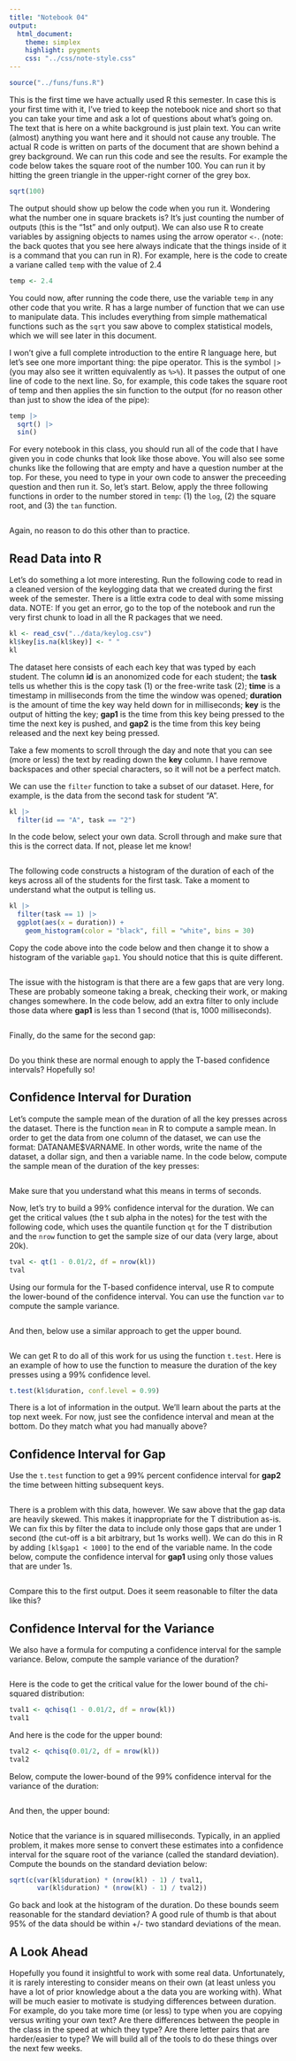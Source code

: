 ```yaml
---
title: "Notebook 04"
output:
  html_document:
    theme: simplex
    highlight: pygments
    css: "../css/note-style.css"
---
```


```r
source("../funs/funs.R")
```

This is the first time we have actually used R this semester. In
case this is your first time with it, I've tried to keep the 
notebook nice and short so that you can take your time and ask
a lot of questions about what's going on. The text that is here
on a white background is just plain text. You can write (almost)
anything you want here and it should not cause any trouble. The
actual R code is written on parts of the document that are shown
behind a grey background. We can run this code and see the
results. For example the code below takes the square root of the
number 100. You can run it by hitting the green triangle in the
upper-right corner of the grey box.

```r
sqrt(100)
```

The output should show up below the code when you run it.
Wondering what the number one in square brackets is? It's just 
counting the number of outputs (this is the "1st" and only
output). We can also use R to create variables by assigning 
objects to names using the arrow operator `<-`. (note: the back
quotes that you see here always indicate that the things inside
of it is a command that you can run in R). For example, here
is the code to create a variane called `temp` with the value of
2.4

```r
temp <- 2.4
```

You could now, after running the code there, use the variable
`temp` in any other code that you write. R has a large number 
of function that we can use to manipulate data. This includes
everything from simple mathematical functions such as the `sqrt`
you saw above to complex statistical models, which we will see
later in this document.

I won't give a full complete introduction to the entire R
language here, but let's see one more important thing: the pipe
operator. This is the symbol `|>` (you may also see it written
equivalently as `%>%`). It passes the output of one line of code
to the next line. So, for example, this code takes the square
root of temp and then applies the sin function to the output
(for no reason other than just to show the idea of the pipe):

```r
temp |>
  sqrt() |>
  sin()
```

For every notebook in this class, you should run all of the code
that I have given you in code chunks that look like those above.
You will also see some chunks like the following that are empty
and have a question number at the top. For these, you need to
type in your own code to answer the preceeding question and then
run it. So, let's start. Below, apply the three following
functions in order to the number stored in `temp`: (1) the `log`,
(2) the square root, and (3) the `tan` function. 

```r

```

Again, no reason to do this other than to practice.

## Read Data into R

Let's do something a lot more interesting. Run the following code
to read in a cleaned version of the keylogging data that we 
created during the first week of the semester. There is a little
extra code to deal with some missing data. NOTE: If you get an
error, go to the top of the notebook and run the very first 
chunk to load in all the R packages that we need.

```r
kl <- read_csv("../data/keylog.csv")
kl$key[is.na(kl$key)] <- " "
kl
```

The dataset here consists of each each key that was typed by
each student. The column **id** is an anonomized code for each
student; the **task** tells us whether this is the copy task (1)
or the free-write task (2); **time** is a timestamp in
milliseconds from the time the window was opened; **duration** 
is the amount of time the key way held down for in milliseconds;
**key** is the output of hitting the key; **gap1** is the time
from this key being pressed to the time the next key is pushed,
and **gap2** is the time from this key being released and the
next key being pressed. 

Take a few moments to scroll through the day and note that you
can see (more or less) the text by reading down the **key** 
column. I have remove backspaces and other special characters,
so it will not be a perfect match.

We can use the `filter` function to take a subset of our dataset.
Here, for example, is the data from the second task for student
"A".

```r
kl |>
  filter(id == "A", task == "2")
```

In the code below, select your own data. Scroll through and
make sure that this is the correct data. If not, please let 
me know!

```r

```

The following code constructs a histogram of the duration of
each of the keys across all of the students for the first task.
Take a moment to understand what the output is telling us.

```r
kl |>
  filter(task == 1) |>
  ggplot(aes(x = duration)) +
    geom_histogram(color = "black", fill = "white", bins = 30)
```

Copy the code above into the code below and then change it to
show a histogram of the variable `gap1`. You should notice that
this is quite different.

```r

```

The issue with the histogram is that there are a few gaps that
are very long. These are probably someone taking a break, 
checking their work, or making changes somewhere. In the code
below, add an extra filter to only include those data where 
**gap1** is less than 1 second (that is, 1000 milliseconds).

```r

```

Finally, do the same for the second gap:

```r

```

Do you think these are normal enough to apply the T-based 
confidence intervals? Hopefully so!

## Confidence Interval for Duration

Let's compute the sample mean of the duration of all the key
presses across the dataset. There is the function `mean` in R
to compute a sample mean. In order to get the data from one
column of the dataset, we can use the format: DATANAME$VARNAME.
In other words, write the name of the dataset, a dollar sign,
and then a variable name. In the code below, compute the sample
mean of the duration of the key presses:

```r

```

Make sure that you understand what this means in terms of
seconds.

Now, let's try to build a 99% confidence interval for the
duration. We can get the critical values (the t sub alpha in the
notes) for the test with the following code, which uses the 
quantile function `qt` for the T distribution and the `nrow`
function to get the sample size of our data (very large, about
20k).

```r
tval <- qt(1 - 0.01/2, df = nrow(kl))
tval
```

Using our formula for the T-based confidence interval, use R
to compute the lower-bound of the confidence interval. You can
use the function `var` to compute the sample variance.

```r

```

And then, below use a similar approach to get the upper bound. 

```r

```

We can get R to do all of this work for us using the function
`t.test`. Here is an example of how to use the function to 
measure the duration of the key presses using a 99% confidence
level.

```r
t.test(kl$duration, conf.level = 0.99)
```

There is a lot of information in the output. We'll learn about
the parts at the top next week. For now, just see the confidence
interval and mean at the bottom. Do they match what you had 
manually above?

## Confidence Interval for Gap

Use the `t.test` function to get a 99% percent confidence
interval for **gap2** the time between hitting subsequent keys.

```r

```

There is a problem with this data, however. We saw above that the
gap data are heavily skewed. This makes it inappropriate for the
T distribution as-is. We can fix this by filter the data to
include only those gaps that are under 1 second (the cut-off is
a bit arbitrary, but 1s works well). We can do this in R by
adding `[kl$gap1 < 1000]` to the end of the variable name. In 
the code below, compute the confidence interval for **gap1** 
using only those values that are under 1s.

```r

```

Compare this to the first output. Does it seem reasonable to 
filter the data like this?

## Confidence Interval for the Variance

We also have a formula for computing a confidence interval for
the sample variance. Below, compute the sample variance of the
duration?

```r

```

Here is the code to get the critical value for the lower bound
of the chi-squared distribution:

```r
tval1 <- qchisq(1 - 0.01/2, df = nrow(kl))
tval1
```

And here is the code for the upper bound:

```r
tval2 <- qchisq(0.01/2, df = nrow(kl))
tval2
```

Below, compute the lower-bound of the 99% confidence interval 
for the variance of the duration:

```r

```

And then, the upper bound:

```r

```

Notice that the variance is in squared milliseconds. Typically,
in an applied problem, it makes more sense to convert these
estimates into a confidence interval for the square root of the
variance (called the standard deviation). Compute the bounds on
the standard deviation below:

```r
sqrt(c(var(kl$duration) * (nrow(kl) - 1) / tval1,
       var(kl$duration) * (nrow(kl) - 1) / tval2))
```

Go back and look at the histogram of the duration. Do these
bounds seem reasonable for the standard deviation? A good
rule of thumb is that about 95% of the data should be within
+/- two standard deviations of the mean.

## A Look Ahead

Hopefully you found it insightful to work with some real data.
Unfortunately, it is rarely interesting to consider means on
their own (at least unless you have a lot of prior knowledge
about a the data you are working with). What will be much easier
to motivate is studying differences between duration. For
example, do you take more time (or less) to type when you are
copying versus writing your own text? Are there differences 
between the people in the class in the speed at which they type?
Are there letter pairs that are harder/easier to type? We will
build all of the tools to do these things over the next few
weeks.


